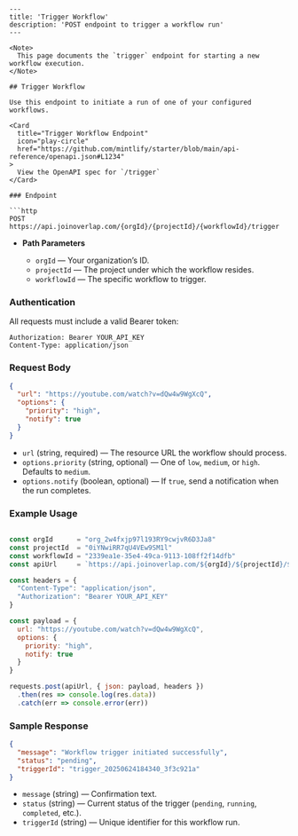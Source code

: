 ````mdx
---
title: 'Trigger Workflow'
description: 'POST endpoint to trigger a workflow run'
---

<Note>
  This page documents the `trigger` endpoint for starting a new workflow execution.
</Note>

## Trigger Workflow

Use this endpoint to initiate a run of one of your configured workflows.

<Card
  title="Trigger Workflow Endpoint"
  icon="play-circle"
  href="https://github.com/mintlify/starter/blob/main/api-reference/openapi.json#L1234"
>
  View the OpenAPI spec for `/trigger`
</Card>

### Endpoint

```http
POST https://api.joinoverlap.com/{orgId}/{projectId}/{workflowId}/trigger
````

* **Path Parameters**

  * `orgId` — Your organization’s ID.
  * `projectId` — The project under which the workflow resides.
  * `workflowId` — The specific workflow to trigger.

### Authentication

All requests must include a valid Bearer token:

```http
Authorization: Bearer YOUR_API_KEY
Content-Type: application/json
```

### Request Body

```json
{
  "url": "https://youtube.com/watch?v=dQw4w9WgXcQ",
  "options": {
    "priority": "high",
    "notify": true
  }
}
```

* `url` (string, required) — The resource URL the workflow should process.
* `options.priority` (string, optional) — One of `low`, `medium`, or `high`. Defaults to `medium`.
* `options.notify` (boolean, optional) — If `true`, send a notification when the run completes.

### Example Usage

```js

const orgId      = "org_2w4fxjp97l193RY9cwjvR6D3Ja8"
const projectId  = "0iYNwiRR7qU4VEw9SM1l"
const workflowId = "2339ea1e-35e4-49ca-9113-108ff2f14dfb"
const apiUrl     = `https://api.joinoverlap.com/${orgId}/${projectId}/${workflowId}/trigger`

const headers = {
  "Content-Type": "application/json",
  "Authorization": "Bearer YOUR_API_KEY"
}

const payload = {
  url: "https://youtube.com/watch?v=dQw4w9WgXcQ",
  options: {
    priority: "high",
    notify: true
  }
}

requests.post(apiUrl, { json: payload, headers })
  .then(res => console.log(res.data))
  .catch(err => console.error(err))
```

### Sample Response

```json
{
  "message": "Workflow trigger initiated successfully",
  "status": "pending",
  "triggerId": "trigger_20250624184340_3f3c921a"
}
```

* `message` (string) — Confirmation text.
* `status` (string) — Current status of the trigger (`pending`, `running`, `completed`, etc.).
* `triggerId` (string) — Unique identifier for this workflow run.

```


